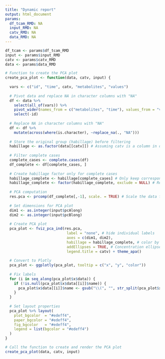 ```yaml
---
title: "Dynamic report"
output: html_document
params:
  df_tcam_RMD: NA
  input_RMD: NA
  catv_RMD: NA
  data_RMD: NA
---
```


```r
df_tcam <- params$df_tcam_RMD
input <- params$input_RMD
catv <- params$catv_RMD
data <- params$data_RMD
```


```r
# Function to create the PCA plot
create_pca_plot <- function(data, catv, input) {
  
  vars <- c("id", "time", catv, "metabolites", "values")
  
  # Pivot data and replace NA in character columns with "NA"
  df <- data %>%
    select(all_of(vars)) %>%
    pivot_wider(names_from = c("metabolites", "time"), values_from = "values") %>%
    select(-id) 
  
  # Replace NA in character columns with "NA"
  df <- df %>%
    mutate(across(where(is.character), ~replace_na(., "NA")))
  
  # Store the original group (habillage) before filtering
  habillage <- as.factor(data[[catv]]) # Assuming catv is a column in data that defines groups
  
  # Filter complete cases
  complete_cases <- complete.cases(df)
  df_complete <- df[complete_cases, ]
  
  # Create habillage factor only for complete cases
  habillage_complete <- habillage[complete_cases] # Only keep corresponding groups
  habillage_complete <- factor(habillage_complete, exclude = NULL) # Retain NA levels
  
  # PCA computation
  res.pca <- prcomp(df_complete[,-1], scale. = TRUE) # Scale the data for better results
  
  # Set dimensions for PCA plot
  dim1 <- as.integer(input$pcAlong)
  dim2 <- as.integer(input$pcBlong)
  
  # Create PCA plot
  pca_plot <- fviz_pca_ind(res.pca,
                            label = "none", # hide individual labels
                            axes = c(dim1, dim2),
                            habillage = habillage_complete, # color by groups, including NA
                            addEllipses = TRUE, # Concentration ellipses
                            legend.title = catv) + theme_apa()
  
  # Convert to Plotly
  pca_plot <- ggplotly(pca_plot, tooltip = c("x", "y", "color"))
  
  # Fix labels
  for (i in seq_along(pca_plot$x$data)) {
    if (!is.null(pca_plot$x$data[[i]]$name)) {
      pca_plot$x$data[[i]]$name <- gsub("\\(", "", str_split(pca_plot$x$data[[i]]$name, ",")[[1]][1])
    }
  }
  
  # Set layout properties
  pca_plot %>% layout(
    plot_bgcolor  = "#edeff4",
    paper_bgcolor = "#edeff4",
    fig_bgcolor   = "#edeff4",
    legend = list(bgcolor = "#edeff4")
  )
}
```

```r
# Call the function to create and render the PCA plot
create_pca_plot(data, catv, input)
```

